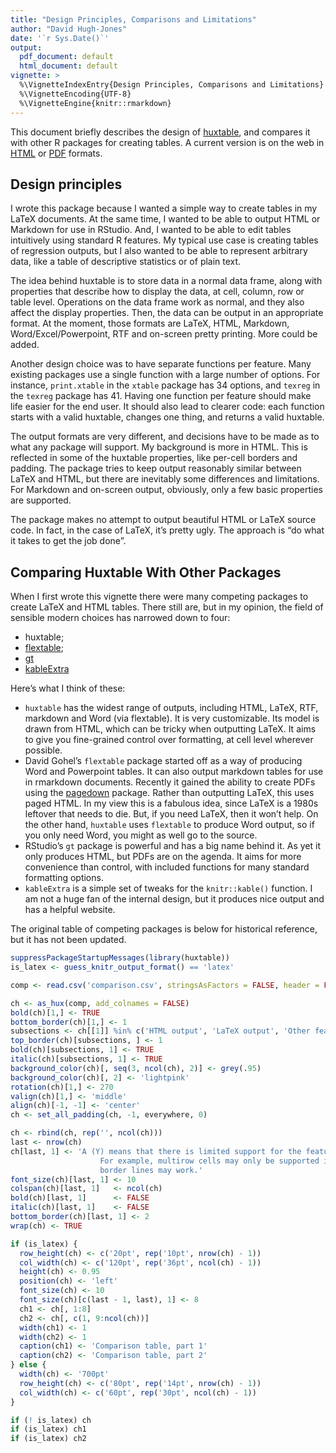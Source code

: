 ```yaml
---
title: "Design Principles, Comparisons and Limitations"
author: "David Hugh-Jones"
date: '`r Sys.Date()`'
output:
  pdf_document: default
  html_document: default
vignette: >
  %\VignetteIndexEntry{Design Principles, Comparisons and Limitations}  
  %\VignetteEncoding{UTF-8}
  %\VignetteEngine{knitr::rmarkdown}  
---
```



This document briefly describes the design of [huxtable](https://hughjonesd.github.io/huxtable), 
and compares it with other R packages for
creating tables. A current version is on the web in
[HTML](http://hughjonesd.github.io/huxtable/design-principles.html) or
[PDF](http://hughjonesd.github.io/huxtable/design-principles.pdf) formats.

## Design principles

I wrote this package because I wanted a simple way to create tables in my LaTeX
documents. At the same time, I wanted to be able to output HTML or Markdown for
use in RStudio. And, I wanted to be able to edit tables intuitively using
standard R features. My typical use case is creating tables of regression
outputs, but I also wanted to be able to represent arbitrary data, like a table
of descriptive statistics or of plain text.

The idea behind huxtable is to store data in a normal data frame, along with
properties that describe how to display the data, at cell, column, row or table
level. Operations on the data frame work as normal, and they also affect the
display properties. Then, the data can be output in an appropriate format. At
the moment, those formats are LaTeX, HTML, Markdown, Word/Excel/Powerpoint, RTF
and on-screen pretty printing. More could be added.

Another design choice was to have separate functions per feature. Many existing
packages use a single function with a large number of options. For instance,
`print.xtable` in the `xtable` package has 34 options, and `texreg` in the
`texreg` package has 41. Having one function per feature should make life easier
for the end user. It should also lead to clearer code: each function starts with
a valid huxtable, changes one thing, and returns a valid huxtable.

The output formats are very different, and decisions have to be made as to what
any package will support. My background is more in HTML. This is reflected in
some of the huxtable properties, like per-cell borders and padding. The package
tries to keep output reasonably similar between LaTeX and HTML, but there are
inevitably some differences and limitations. For Markdown and on-screen output,
obviously, only a few basic properties are supported.

The package makes no attempt to output beautiful HTML or LaTeX source code. In
fact, in the case of LaTeX, it's pretty ugly. The approach is "do what it takes
to get the job done".

## Comparing Huxtable With Other Packages

When I first wrote this vignette there were many competing packages to create
LaTeX and HTML tables. There still are, but in my opinion, the field of sensible
modern choices has narrowed down to four:

* huxtable;
* [flextable](https://davidgohel.github.io/flextable/index.html);
* [gt](https://gt.rstudio.com/)
* [kableExtra](https://haozhu233.github.io/kableExtra/)

Here's what I think of these:

* `huxtable` has the widest range of outputs, including HTML, LaTeX, RTF, markdown
  and Word (via flextable). It is very customizable. Its model
  is drawn from HTML, which can be tricky when outputting LaTeX. It aims
  to give you fine-grained control over formatting, at cell level wherever possible.
* David Gohel's `flextable` package started off as a way of producing Word and
  Powerpoint tables. It can also output markdown tables for use in rmarkdown
  documents. Recently it gained the ability to create PDFs using the 
  [pagedown](https://github.com/rstudio/pagedown) package. Rather than 
  outputting LaTeX, this uses paged HTML. In my view this is a fabulous idea, 
  since LaTeX is a 1980s leftover that needs to die. But, if you need LaTeX, 
  then it won't help. On the other hand, `huxtable` uses `flextable` to produce 
  Word output, so if you only need Word, you might as well go to the source.
* RStudio's `gt` package is powerful and has a big name behind it. As yet it
  only produces HTML, but PDFs are on the agenda. It aims for more convenience
  than control, with included functions for many standard formatting options.
* `kableExtra` is a simple set of tweaks for the `knitr::kable()` function. I am
  not a huge fan of the internal design, but it produces nice output and has
  a helpful website.

The original table of competing packages is below for historical reference, but 
it has not been updated.

```r

suppressPackageStartupMessages(library(huxtable))
is_latex <- guess_knitr_output_format() == 'latex'

comp <- read.csv('comparison.csv', stringsAsFactors = FALSE, header = FALSE)

ch <- as_hux(comp, add_colnames = FALSE)
bold(ch)[1,] <- TRUE
bottom_border(ch)[1,] <- 1
subsections <- ch[[1]] %in% c('HTML output', 'LaTeX output', 'Other features', 'Other formats', 'Notes')
top_border(ch)[subsections, ] <- 1
bold(ch)[subsections, 1] <- TRUE
italic(ch)[subsections, 1] <- TRUE
background_color(ch)[, seq(3, ncol(ch), 2)] <- grey(.95)
background_color(ch)[, 2] <- 'lightpink'
rotation(ch)[1,] <- 270
valign(ch)[1,] <- 'middle'
align(ch)[-1, -1] <- 'center'
ch <- set_all_padding(ch, -1, everywhere, 0)

ch <- rbind(ch, rep('', ncol(ch)))
last <- nrow(ch)
ch[last, 1] <- 'A (Y) means that there is limited support for the feature. 
                    For example, multirow cells may only be supported in headers, or only horizontal
                    border lines may work.'
font_size(ch)[last, 1] <- 10
colspan(ch)[last, 1]   <- ncol(ch)
bold(ch)[last, 1]      <- FALSE
italic(ch)[last, 1]    <- FALSE
bottom_border(ch)[last, 1] <- 2
wrap(ch) <- TRUE

if (is_latex) {
  row_height(ch) <- c('20pt', rep('10pt', nrow(ch) - 1))
  col_width(ch) <- c('120pt', rep('36pt', ncol(ch) - 1))
  height(ch) <- 0.95 
  position(ch) <- 'left'
  font_size(ch) <- 10
  font_size(ch)[c(last - 1, last), 1] <- 8
  ch1 <- ch[, 1:8]
  ch2 <- ch[, c(1, 9:ncol(ch))]
  width(ch1) <- 1
  width(ch2) <- 1
  caption(ch1) <- 'Comparison table, part 1'
  caption(ch2) <- 'Comparison table, part 2'
} else {
  width(ch) <- '700pt'
  row_height(ch) <- c('80pt', rep('14pt', nrow(ch) - 1))
  col_width(ch) <- c('60pt', rep('30pt', ncol(ch) - 1))
}

if (! is_latex) ch
if (is_latex) ch1
if (is_latex) ch2

```
